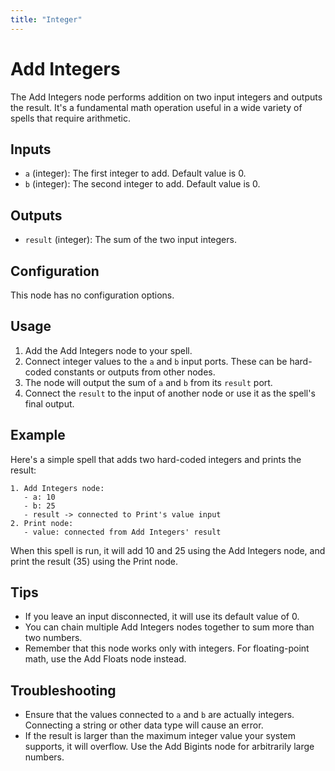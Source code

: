 ```yaml
---
title: "Integer"
---
```


# Add Integers

The Add Integers node performs addition on two input integers and outputs the result. It's a fundamental math operation useful in a wide variety of spells that require arithmetic.

## Inputs

- `a` (integer): The first integer to add. Default value is 0.
- `b` (integer): The second integer to add. Default value is 0.

## Outputs

- `result` (integer): The sum of the two input integers.

## Configuration

This node has no configuration options.

## Usage

1. Add the Add Integers node to your spell.
2. Connect integer values to the `a` and `b` input ports. These can be hard-coded constants or outputs from other nodes.
3. The node will output the sum of `a` and `b` from its `result` port. 
4. Connect the `result` to the input of another node or use it as the spell's final output.

## Example

Here's a simple spell that adds two hard-coded integers and prints the result:

```
1. Add Integers node:
   - a: 10
   - b: 25
   - result -> connected to Print's value input
2. Print node:
   - value: connected from Add Integers' result 
```

When this spell is run, it will add 10 and 25 using the Add Integers node, and print the result (35) using the Print node.

## Tips

- If you leave an input disconnected, it will use its default value of 0.
- You can chain multiple Add Integers nodes together to sum more than two numbers.
- Remember that this node works only with integers. For floating-point math, use the Add Floats node instead.

## Troubleshooting

- Ensure that the values connected to `a` and `b` are actually integers. Connecting a string or other data type will cause an error.
- If the result is larger than the maximum integer value your system supports, it will overflow. Use the Add Bigints node for arbitrarily large numbers.